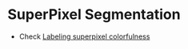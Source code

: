
# SuperPixel Segmentation

- Check [Labeling superpixel colorfulness](https://www.pyimagesearch.com/2017/06/26/labeling-superpixel-colorfulness-opencv-python/)


